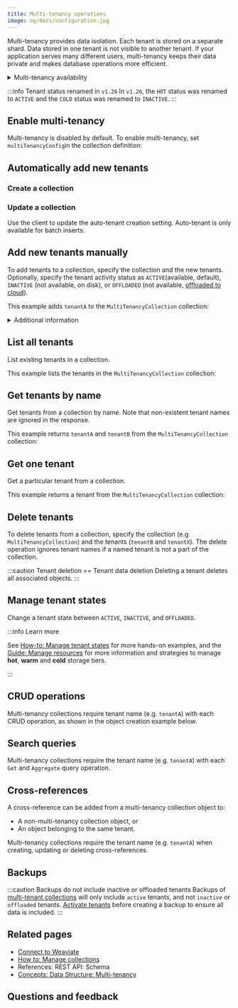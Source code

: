 ```yaml
---
title: Multi-tenancy operations
image: og/docs/configuration.jpg
---
```



Multi-tenancy provides data isolation. Each tenant is stored on a separate shard. Data stored in one tenant is not visible to another tenant. If your application serves many different users, multi-tenancy keeps their data private and makes database operations more efficient.

<details>
  <summary>
    Multi-tenancy availability
  </summary>

- Multi-tenancy added in `v1.20`
- Tenant activity status setting added in `v1.21`
- Auto-tenant creation for batch imports added in `v1.25.0`
- Auto-tenant creation for single object insertions added in `v1.25.2`
- Auto-tenant activation added in `v1.25.2`

</details>

:::info Tenant status renamed in `v1.26`
In `v1.26`, the `HOT` status was renamed to `ACTIVE` and the `COLD` status was renamed to `INACTIVE`.
:::

## Enable multi-tenancy

Multi-tenancy is disabled by default. To enable multi-tenancy, set `multiTenancyConfig`in the collection definition:

<Tabs className="code" groupId="languages">
  <TabItem value="py" label="Python">
    <FilteredTextBlock
      text={PyCode}
      startMarker="# START EnableMultiTenancy"
      endMarker="# END EnableMultiTenancy"
      language="py"
    />
  </TabItem>
  <TabItem value="ts" label="JavaScript/TypeScript">
    <FilteredTextBlock
      text={TSCode}
      startMarker="// START EnableMultiTenancy"
      endMarker="// END EnableMultiTenancy"
      language="tsindent"
    />
  </TabItem>
  <TabItem value="java" label="Java">
    <FilteredTextBlock
      text={JavaCode}
      startMarker="// START EnableMultiTenancy"
      endMarker="// END EnableMultiTenancy"
      language="java"
    />
  </TabItem>
  <TabItem value="go" label="Go">
    <FilteredTextBlock
      text={GoCode}
      startMarker="// START EnableMultiTenancy"
      endMarker="// END EnableMultiTenancy"
      language="go"
    />
  </TabItem>
</Tabs>

## Automatically add new tenants


<AutoTenant />

### Create a collection

<Tabs className="code" groupId="languages">
  <TabItem value="py" label="Python">
    <FilteredTextBlock
      text={PyCode}
      startMarker="# START EnableAutoMT"
      endMarker="# END EnableAutoMT"
      language="py"
    />
  </TabItem>
  <TabItem value="ts" label="JavaScript/TypeScript">
    <FilteredTextBlock
      text={TSCode}
      startMarker="// START EnableAutoMT"
      endMarker="// END EnableAutoMT"
      language="tsindent"
    />
  </TabItem>
  <TabItem value="go" label="Go">
    <FilteredTextBlock
      text={GoCodeAuto}
      startMarker="// START enable autoMT"
      endMarker="// END enable autoMT"
      language="bash"
    />
  </TabItem>
  <TabItem value="curl" label="cURL">
    <FilteredTextBlock
      text={CurlCode}
      startMarker="# START CreateWithAMT"
      endMarker="# END CreateWithAMT"
      language="py"
    />
  </TabItem>
</Tabs>

### Update a collection

Use the client to update the auto-tenant creation setting. Auto-tenant is only available for batch inserts.

<Tabs className="code" groupId="languages">
  <TabItem value="py" label="Python">
    <FilteredTextBlock
      text={PyCode}
      startMarker="# START UpdateAutoMT"
      endMarker="# END UpdateAutoMT"
      language="py"
    />
  </TabItem>
  <TabItem value="ts" label="JavaScript/TypeScript">
    <FilteredTextBlock
      text={TSCode}
      startMarker="// START UpdateAutoMT"
      endMarker="// END UpdateAutoMT"
      language="tsindent"
    />
  </TabItem>
  <TabItem value="go" label="Go">
    <FilteredTextBlock
      text={GoCodeAuto}
      startMarker="// Start update autoMT"
      endMarker="// END update autoMT"
      language="bash"
    />
  </TabItem>
</Tabs>

## Add new tenants manually

To add tenants to a collection, specify the collection and the new tenants. Optionally, specify the tenant activity status as `ACTIVE`(available, default), `INACTIVE` (not available, on disk), or `OFFLOADED` (not available, [offloaded to cloud](../concepts/data.md#tenant-states)).

This example adds `tenantA` to the `MultiTenancyCollection` collection:

<details>
  <summary>
    Additional information
  </summary>


Tenant status is available from Weaviate `1.21` onwards.

<br />

<TenantNameFormat />

</details>

<Tabs className="code" groupId="languages">
  <TabItem value="py" label="Python">
    <FilteredTextBlock
      text={PyCode}
      startMarker="# START AddTenantsToClass"
      endMarker="# END AddTenantsToClass"
      language="py"
    />
  </TabItem>

<TabItem value="ts" label="JavaScript/TypeScript">
  <FilteredTextBlock
    text={TSCode}
    startMarker="// START AddTenantsToClass"
    endMarker="// END AddTenantsToClass"
    language="tsindent"
  />
</TabItem>


<TabItem value="java" label="Java">
  <FilteredTextBlock
    text={JavaCode}
    startMarker="// START AddTenantsToClass"
    endMarker="// END AddTenantsToClass"
    language="java"
  />
</TabItem>

  <TabItem value="go" label="Go">
    <FilteredTextBlock
      text={GoCode}
      startMarker="// START AddTenantsToClass"
      endMarker="// END AddTenantsToClass"
      language="go"
    />
  </TabItem>
</Tabs>

## List all tenants

List existing tenants in a collection.

This example lists the tenants in the `MultiTenancyCollection` collection:

<Tabs className="code" groupId="languages">
  <TabItem value="py" label="Python">
    <FilteredTextBlock
      text={PyCode}
      startMarker="# START ListTenants"
      endMarker="# END ListTenants"
      language="py"
    />
  </TabItem>

<TabItem value="ts" label="JavaScript/TypeScript">
  <FilteredTextBlock
    text={TSCode}
    startMarker="// START ListTenants"
    endMarker="// END ListTenants"
    language="tsindent"
  />
</TabItem>


<TabItem value="java" label="Java">
  <FilteredTextBlock
    text={JavaCode}
    startMarker="// START ListTenants"
    endMarker="// END ListTenants"
    language="java"
  />
</TabItem>

  <TabItem value="go" label="Go">
    <FilteredTextBlock
      text={GoCode}
      startMarker="// START ListTenants"
      endMarker="// END ListTenants"
      language="go"
    />
  </TabItem>
</Tabs>

## Get tenants by name

Get tenants from a collection by name. Note that non-existent tenant names are ignored in the response.

This example returns `tenantA` and `tenantB` from the `MultiTenancyCollection` collection:

<Tabs className="code" groupId="languages">
  <TabItem value="py" label="Python">
    <FilteredTextBlock
      text={PyCode}
      startMarker="# START GetTenantsByName"
      endMarker="# END GetTenantsByName"
      language="py"
    />
  </TabItem>

<TabItem value="ts" label="JavaScript/TypeScript">
  <FilteredTextBlock
    text={TSCode}
    startMarker="// START GetTenantsByName"
    endMarker="// END GetTenantsByName"
    language="tsindent"
  />
</TabItem>

</Tabs>

## Get one tenant

Get a particular tenant from a collection.

This example returns a tenant from the `MultiTenancyCollection` collection:

<Tabs className="code" groupId="languages">
  <TabItem value="py" label="Python">
    <FilteredTextBlock
      text={PyCode}
      startMarker="# START GetOneTenant"
      endMarker="# END GetOneTenant"
      language="py"
    />
  </TabItem>

<TabItem value="ts" label="JavaScript/TypeScript">
  <FilteredTextBlock
    text={TSCode}
    startMarker="// START GetOneTenant"
    endMarker="// END GetOneTenant"
    language="tsindent"
  />
</TabItem>

</Tabs>

## Delete tenants

To delete tenants from a collection, specify the collection (e.g. `MultiTenancyCollection`) and the tenants (`tenantB` and `tenantX`). The delete operation ignores tenant names if a named tenant is not a part of the collection.

:::caution Tenant deletion == Tenant data deletion
Deleting a tenant deletes all associated objects.
:::

<Tabs className="code" groupId="languages">
  <TabItem value="py" label="Python">
    <FilteredTextBlock
      text={PyCode}
      startMarker="# START RemoveTenants"
      endMarker="# END RemoveTenants"
      language="py"
    />
  </TabItem>

<TabItem value="ts" label="JavaScript/TypeScript">
  <FilteredTextBlock
    text={TSCode}
    startMarker="// START RemoveTenants"
    endMarker="// END RemoveTenants"
    language="tsindent"
  />
</TabItem>


<TabItem value="java" label="Java">
  <FilteredTextBlock
    text={JavaCode}
    startMarker="// START RemoveTenants"
    endMarker="// END RemoveTenants"
    language="java"
  />
</TabItem>

  <TabItem value="go" label="Go">
    <FilteredTextBlock
      text={GoCode}
      startMarker="// START RemoveTenants"
      endMarker="// END RemoveTenants"
      language="go"
    />
  </TabItem>
</Tabs>

## Manage tenant states

Change a tenant state between `ACTIVE`, `INACTIVE`, and `OFFLOADED`.

<Tabs className="code" groupId="languages">
  <TabItem value="py" label="Python">
    <FilteredTextBlock
      text={PyCode}
      startMarker="# START ChangeTenantState"
      endMarker="# END ChangeTenantState"
      language="py"
    />
  </TabItem>

  <TabItem value="ts" label="JavaScript/TypeScript">
    <FilteredTextBlock
      text={TSCode}
      startMarker="// START ChangeTenantState"
      endMarker="// END ChangeTenantState"
      language="tsindent"
    />
  </TabItem>
</Tabs>

:::info Learn more

See [How-to: Manage tenant states](./tenant-states.mdx) for more hands-on examples, and the [Guide: Manage resources](../starter-guides/managing-resources/index.md) for more information and strategies to manage **hot**, **warm** and **cold** storage tiers.

:::

## CRUD operations

Multi-tenancy collections require tenant name (e.g. `tenantA`) with each CRUD operation, as shown in the object creation example below.

<Tabs className="code" groupId="languages">
  <TabItem value="py" label="Python">
    <FilteredTextBlock
      text={PyCode}
      startMarker="# START CreateMtObject"
      endMarker="# END CreateMtObject"
      language="py"
    />
  </TabItem>

<TabItem value="ts" label="JavaScript/TypeScript">
  <FilteredTextBlock
    text={TSCode}
    startMarker="// START CreateMtObject"
    endMarker="// END CreateMtObject"
    language="tsindent"
  />
</TabItem>


<TabItem value="java" label="Java">
  <FilteredTextBlock
    text={JavaCode}
    startMarker="// START CreateMtObject"
    endMarker="// END CreateMtObject"
    language="java"
  />
</TabItem>

  <TabItem value="go" label="Go">
    <FilteredTextBlock
      text={GoCode}
      startMarker="// START CreateMtObject"
      endMarker="// END CreateMtObject"
      language="go"
    />
  </TabItem>
</Tabs>

## Search queries

Multi-tenancy collections require the tenant name (e.g. `tenantA`) with each `Get` and `Aggregate` query operation.

<Tabs className="code" groupId="languages">
  <TabItem value="py" label="Python">
    <FilteredTextBlock
      text={PyCode}
      startMarker="# START Search"
      endMarker="# END Search"
      language="py"
    />
  </TabItem>

<TabItem value="ts" label="JavaScript/TypeScript">
  <FilteredTextBlock
    text={TSCode}
    startMarker="// START Search"
    endMarker="// END Search"
    language="tsindent"
  />
</TabItem>


<TabItem value="java" label="Java">
  <FilteredTextBlock
    text={JavaCode}
    startMarker="// START Search"
    endMarker="// END Search"
    language="java"
  />
</TabItem>

  <TabItem value="go" label="Go">
    <FilteredTextBlock
      text={GoCode}
      startMarker="// START Search"
      endMarker="// END Search"
      language="go"
    />
  </TabItem>
</Tabs>

## Cross-references


<CrossReferencePerformanceNote />

A cross-reference can be added from a multi-tenancy collection object to:

- A non-multi-tenancy collection object, or
- An object belonging to the same tenant.

Multi-tenancy collections require the tenant name (e.g. `tenantA`) when creating, updating or deleting cross-references.

<Tabs className="code" groupId="languages">
  <TabItem value="py" label="Python">
    <FilteredTextBlock
      text={PyCode}
      startMarker="# START AddCrossRef"
      endMarker="# END AddCrossRef"
      language="py"
    />
  </TabItem>

<TabItem value="ts" label="JavaScript/TypeScript">
  <FilteredTextBlock
    text={TSCode}
    startMarker="// START AddCrossRef"
    endMarker="// END AddCrossRef"
    language="tsindent"
  />
</TabItem>


<TabItem value="java" label="Java">
  <FilteredTextBlock
    text={JavaCode}
    startMarker="// START AddCrossRef"
    endMarker="// END AddCrossRef"
    language="java"
  />
</TabItem>

  <TabItem value="go" label="Go">
    <FilteredTextBlock
      text={GoCode}
      startMarker="// START AddCrossRef"
      endMarker="// END AddCrossRef"
      language="go"
    />
  </TabItem>
</Tabs>

## Backups

:::caution Backups do not include inactive or offloaded tenants
Backups of [multi-tenant collections](../concepts/data.md#multi-tenancy) will only include `active` tenants, and not `inactive` or `offloaded` tenants. [Activate tenants](#manage-tenant-states) before creating a backup to ensure all data is included.
:::

## Related pages

- [Connect to Weaviate](/weaviate/connections/index.mdx)
- [How to: Manage collections](../manage-collections/index.mdx)
- <SkipLink href="/weaviate/api/rest#tag/schema">References: REST API: Schema</SkipLink>
- [Concepts: Data Structure: Multi-tenancy](../concepts/data.md#multi-tenancy)

## Questions and feedback


<DocsFeedback />
